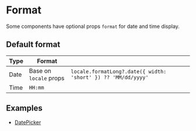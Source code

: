 
<Meta title="Documentation/Customization/Format" />

# Format

Some components have optional props `format` for date and time display.

## Default format

| Type | Format                 |                                                               |
| ---- | ---------------------- | ------------------------------------------------------------- |
| Date | Base on `locale` props | `locale.formatLong?.date({ width: 'short' }) ?? 'MM/dd/yyyy'` |
| Time | `HH:mm`                |                                                               |

## Examples

- [DatePicker](/docs/components-datepicker--format#format)
